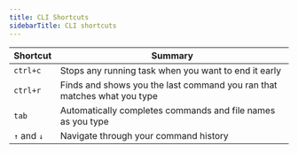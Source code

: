 ```yaml
---
title: CLI Shortcuts
sidebarTitle: CLI shortcuts
---
```


| Shortcut    | Summary                                                                 |
| ----------- | ----------------------------------------------------------------------- |
| `ctrl+c`    | Stops any running task when you want to end it early                    |
| `ctrl+r`    | Finds and shows you the last command you ran that matches what you type |
| `tab`       | Automatically completes commands and file names as you type             |
| `↑` and `↓` | Navigate through your command history                                   |
